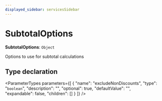 ```yaml
---
displayed_sidebar: servicesSidebar
---
```



# SubtotalOptions

 **SubtotalOptions**: `Object`

Options to use for subtotal calculations

## Type declaration

<ParameterTypes parameters={[
  {
    "name": "excludeNonDiscounts",
    "type": "`boolean`",
    "description": "",
    "optional": true,
    "defaultValue": "",
    "expandable": false,
    "children": []
  }
]} />
